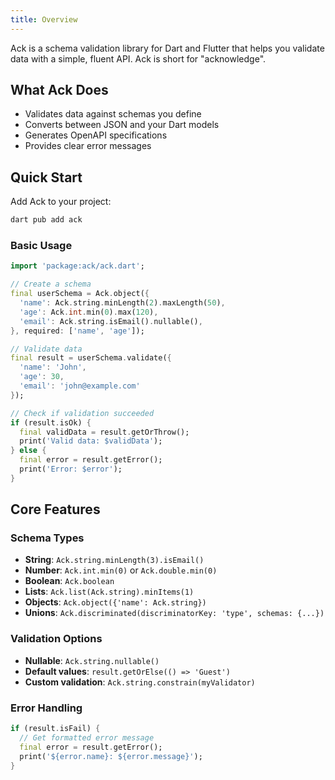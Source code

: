 ```yaml
---
title: Overview
---
```



Ack is a schema validation library for Dart and Flutter that helps you validate data with a simple, fluent API. Ack is short for "acknowledge".

## What Ack Does

- Validates data against schemas you define
- Converts between JSON and your Dart models
- Generates OpenAPI specifications
- Provides clear error messages

## Quick Start

Add Ack to your project:

```bash
dart pub add ack
```

### Basic Usage

```dart
import 'package:ack/ack.dart';

// Create a schema
final userSchema = Ack.object({
  'name': Ack.string.minLength(2).maxLength(50),
  'age': Ack.int.min(0).max(120),
  'email': Ack.string.isEmail().nullable(),
}, required: ['name', 'age']);

// Validate data
final result = userSchema.validate({
  'name': 'John',
  'age': 30,
  'email': 'john@example.com'
});

// Check if validation succeeded
if (result.isOk) {
  final validData = result.getOrThrow();
  print('Valid data: $validData');
} else {
  final error = result.getError();
  print('Error: $error');
}
```

## Core Features

### Schema Types

- **String**: `Ack.string.minLength(3).isEmail()`
- **Number**: `Ack.int.min(0)` or `Ack.double.min(0)`
- **Boolean**: `Ack.boolean`
- **Lists**: `Ack.list(Ack.string).minItems(1)`
- **Objects**: `Ack.object({'name': Ack.string})`
- **Unions**: `Ack.discriminated(discriminatorKey: 'type', schemas: {...})`

### Validation Options

- **Nullable**: `Ack.string.nullable()`
- **Default values**: `result.getOrElse(() => 'Guest')`
- **Custom validation**: `Ack.string.constrain(myValidator)`

### Error Handling

```dart
if (result.isFail) {
  // Get formatted error message
  final error = result.getError();
  print('${error.name}: ${error.message}');
}
```